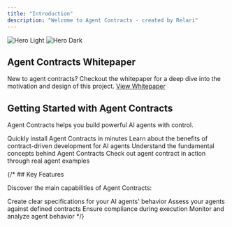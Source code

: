 ```yaml
---
title: "Introduction"
description: "Welcome to Agent Contracts - created by Relari"
---
```


<img alt="Hero Light" className="block dark:hidden" src="/images/agent-contract-intro.svg" />
<img alt="Hero Dark" className="hidden dark:block" src="/images/agent-contract-intro.svg" />

## Agent Contracts Whitepaper

New to agent contracts? Checkout the whitepaper for a deep dive into the motivation and design of this project. [View Whitepaper](https://cdn.prod.website-files.com/669f7329c898141d69e16698/67cf788d56ca9dcf0b88e8d0_1859d1de14107778dccb73c5291f1d5d_Agent%20Contracts%20Whitepaper.pdf)

## Getting Started with Agent Contracts

Agent Contracts helps you build powerful AI agents with control. 

<CardGroup cols={2}>
  <Card title="Installation" icon="rocket" href="/installation">
    Quickly install Agent Contracts in minutes
  </Card>
  <Card title="Why Agent Contracts?" icon="lightbulb" href="/why">
    Learn about the benefits of contract-driven development for AI agents
  </Card>
  <Card title="Core Concepts" icon="book" href="/core-concepts">
    Understand the fundamental concepts behind Agent Contracts
  </Card>
  <Card title="Agent Contract Examples" icon="robot" href="/examples/">
    Check out agent contract in action through real agent examples
  </Card>
</CardGroup>

{/* ## Key Features

Discover the main capabilities of Agent Contracts:

<CardGroup cols={2}>
  <Card title="Define Contracts" icon="file-contract" href="/define/contracts">
    Create clear specifications for your AI agents' behavior
  </Card>
  <Card title="Evaluate Performance" icon="chart-line" href="/evaluate/evaluation">
    Assess your agents against defined contracts
  </Card>
  <Card title="Runtime Enforcement" icon="shield" href="/enforce/runtime">
    Ensure compliance during execution
  </Card>
  <Card title="Execution Insights" icon="magnifying-glass-chart" href="/execute/telemetry">
    Monitor and analyze agent behavior
  </Card>
</CardGroup> */}